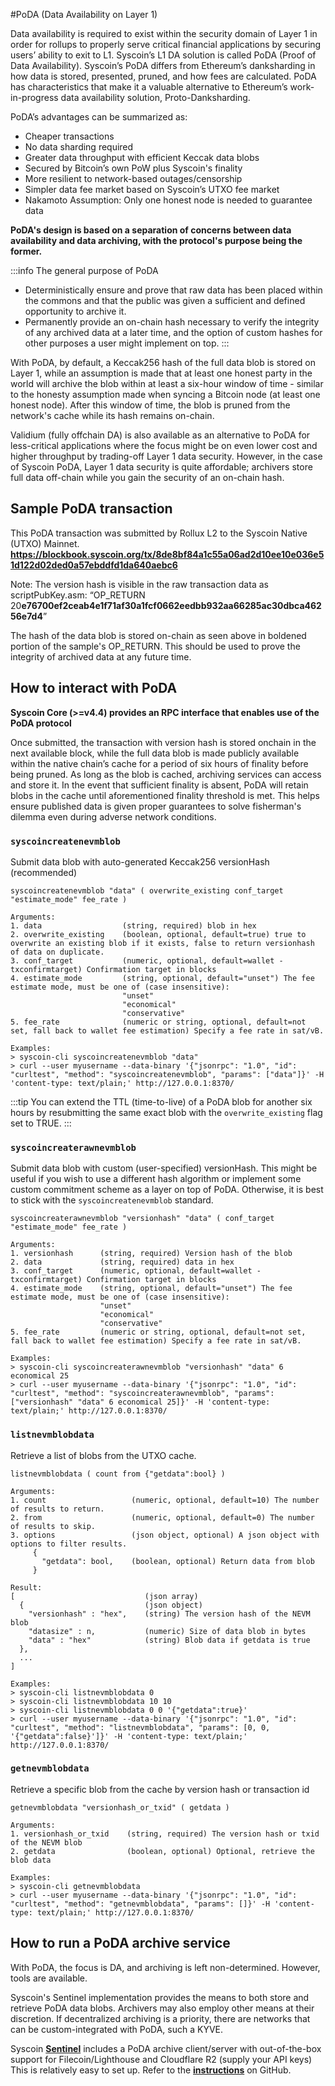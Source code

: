 #PoDA (Data Availability on Layer 1)    

Data availability is required to exist within the security domain of Layer 1 in order for rollups to properly serve critical financial applications by securing users’ ability to exit to L1. Syscoin’s L1 DA solution is called PoDA (Proof of Data Availability). Syscoin’s PoDA differs from Ethereum’s danksharding in how data is stored, presented, pruned, and how fees are calculated. PoDA has characteristics that make it a valuable alternative to Ethereum’s work-in-progress data availability solution, Proto-Danksharding.

PoDA’s advantages can be summarized as:

- Cheaper transactions
- No data sharding required
- Greater data throughput with efficient Keccak data blobs
- Secured by Bitcoin’s own PoW plus Syscoin's finality
- More resilient to network-based outages/censorship
- Simpler data fee market based on Syscoin’s UTXO fee market
- Nakamoto Assumption: Only one honest node is needed to guarantee data

**PoDA's design is based on a separation of concerns between data availability and data archiving, with the protocol's purpose being the former.**

:::info
The general purpose of PoDA  
   
- Deterministically ensure and prove that raw data has been placed within the commons and that the public was given a sufficient and defined opportunity to archive it.
- Permanently provide an on-chain hash necessary to verify the integrity of any archived data at a later time, and the option of custom hashes for other purposes a user might implement on top.
:::

With PoDA, by default, a Keccak256 hash of the full data blob is stored on Layer 1, while an assumption is made that at least one honest party in the world will archive the blob within at least a six-hour window of time - similar to the honesty assumption made when syncing a Bitcoin node (at least one honest node). After this window of time, the blob is pruned from the network's cache while its hash remains on-chain.

Validium (fully offchain DA) is also available as an alternative to PoDA for less-critical applications where the focus might be on even lower cost and higher throughput by trading-off Layer 1 data security. However, in the case of Syscoin PoDA, Layer 1 data security is quite affordable; archivers store full data off-chain while you gain the security of an on-chain hash.

## Sample PoDA transaction

This PoDA transaction was submitted by Rollux L2 to the Syscoin Native (UTXO) Mainnet.    
**https://blockbook.syscoin.org/tx/8de8bf84a1c55a06ad2d10ee10e036e51d122d02ded0a57ebddfd1da640aebc6**  

Note: The version hash is visible in the raw transaction data as scriptPubKey.asm: “OP_RETURN 20**e76700ef2ceab4e1f71af30a1fcf0662eedbb932aa66285ac30dbca46256e7d4**”

The hash of the data blob is stored on-chain as seen above in boldened portion of the sample's OP_RETURN. This should be used to prove the integrity of archived data at any future time.

## How to interact with PoDA

**Syscoin Core (>=v4.4) provides an RPC interface that enables use of the PoDA protocol**

Once submitted, the transaction with version hash is stored onchain in the next available block, while the full data blob is made publicly available within the native chain’s cache for a period of six hours of finality before being pruned.  As long as the blob is cached, archiving services can access and store it.  In the event that sufficient finality is absent, PoDA will retain blobs in the cache until aforementioned finality threshold is met.  This helps ensure published data is given proper guarantees to solve fisherman's dilemma even during adverse network conditions. 

  
### `syscoincreatenevmblob`

Submit data blob with auto-generated Keccak256 versionHash (recommended)

```text
syscoincreatenevmblob "data" ( overwrite_existing conf_target "estimate_mode" fee_rate )

Arguments:
1. data                  (string, required) blob in hex
2. overwrite_existing    (boolean, optional, default=true) true to overwrite an existing blob if it exists, false to return versionhash of data on duplicate.
3. conf_target           (numeric, optional, default=wallet -txconfirmtarget) Confirmation target in blocks
4. estimate_mode         (string, optional, default="unset") The fee estimate mode, must be one of (case insensitive):
                         "unset"
                         "economical"
                         "conservative"
5. fee_rate              (numeric or string, optional, default=not set, fall back to wallet fee estimation) Specify a fee rate in sat/vB.

Examples:
> syscoin-cli syscoincreatenevmblob "data"
> curl --user myusername --data-binary '{"jsonrpc": "1.0", "id": "curltest", "method": "syscoincreatenevmblob", "params": ["data"]}' -H 'content-type: text/plain;' http://127.0.0.1:8370/
```

:::tip
You can extend the TTL (time-to-live) of a PoDA blob for another six hours by resubmitting the same exact blob with the `overwrite_existing` flag set to TRUE.
:::

  
### `syscoincreaterawnevmblob`

Submit data blob with custom (user-specified) versionHash. This might be useful if you wish to use a different hash algorithm or implement some custom commitment scheme as a layer on top of PoDA. Otherwise, it is best to stick with the `syscoincreatenevmblob` standard.

```text
syscoincreaterawnevmblob "versionhash" "data" ( conf_target "estimate_mode" fee_rate )

Arguments:
1. versionhash      (string, required) Version hash of the blob
2. data             (string, required) data in hex
3. conf_target      (numeric, optional, default=wallet -txconfirmtarget) Confirmation target in blocks
4. estimate_mode    (string, optional, default="unset") The fee estimate mode, must be one of (case insensitive):
                    "unset"
                    "economical"
                    "conservative"
5. fee_rate         (numeric or string, optional, default=not set, fall back to wallet fee estimation) Specify a fee rate in sat/vB.

Examples:
> syscoin-cli syscoincreaterawnevmblob "versionhash" "data" 6 economical 25
> curl --user myusername --data-binary '{"jsonrpc": "1.0", "id": "curltest", "method": "syscoincreaterawnevmblob", "params": ["versionhash" "data" 6 economical 25]}' -H 'content-type: text/plain;' http://127.0.0.1:8370/
```

### `listnevmblobdata`

Retrieve a list of blobs from the UTXO cache.

```text
listnevmblobdata ( count from {"getdata":bool} )

Arguments:
1. count                   (numeric, optional, default=10) The number of results to return.
2. from                    (numeric, optional, default=0) The number of results to skip.
3. options                 (json object, optional) A json object with options to filter results.
     {
       "getdata": bool,    (boolean, optional) Return data from blob
     }

Result:
[                             (json array)
  {                           (json object)
    "versionhash" : "hex",    (string) The version hash of the NEVM blob
    "datasize" : n,           (numeric) Size of data blob in bytes
    "data" : "hex"            (string) Blob data if getdata is true
  },
  ...
]

Examples:
> syscoin-cli listnevmblobdata 0
> syscoin-cli listnevmblobdata 10 10
> syscoin-cli listnevmblobdata 0 0 '{"getdata":true}'
> curl --user myusername --data-binary '{"jsonrpc": "1.0", "id": "curltest", "method": "listnevmblobdata", "params": [0, 0, '{"getdata":false}']}' -H 'content-type: text/plain;' http://127.0.0.1:8370/
```

### `getnevmblobdata`

Retrieve a specific blob from the cache by version hash or transaction id

```text
getnevmblobdata "versionhash_or_txid" ( getdata )

Arguments:
1. versionhash_or_txid    (string, required) The version hash or txid of the NEVM blob
2. getdata                (boolean, optional) Optional, retrieve the blob data

Examples:
> syscoin-cli getnevmblobdata 
> curl --user myusername --data-binary '{"jsonrpc": "1.0", "id": "curltest", "method": "getnevmblobdata", "params": []}' -H 'content-type: text/plain;' http://127.0.0.1:8370/
```

## How to run a PoDA archive service

With PoDA, the focus is DA, and archiving is left non-determined. However, tools are available.

Syscoin's Sentinel implementation provides the means to both store and retrieve PoDA data blobs. Archivers may also employ other means at their discretion. If decentralized archiving is a priority, there are networks that can be custom-integrated with PoDA, such a KYVE.

Syscoin **[Sentinel](https://github.com/syscoin/sentinel)** includes a PoDA archive client/server with out-of-the-box support for Filecoin/Lighthouse and Cloudflare R2 (supply your API keys)   
This is relatively easy to set up. Refer to the **[instructions](https://github.com/syscoin/sentinel#poda)** on GitHub.


